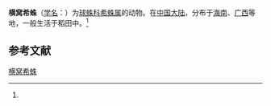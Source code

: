 {{Speciesbox
| name = 横窝希蛛
| status = 
| status_system = 
| image = 
| genus = Achaearanea
| species = transipora
| authority = (Zhu et Zhang, 1992)<ref name='id12949'>{{cite web| url =http://www.bioinfo.cn/db05/BjdwSpecies.php?action=view&id=12949| title =横窝希蛛| work =《中国动物物种编目数据库》| publisher =中国科学院微生物研究所| author =中国科学院动物研究所| accessdate =2009-04-28| deadurl =yes| archiveurl =https://web.archive.org/web/20160305052306/http://www.bioinfo.cn/db05/BjdwSpecies.php?action=view&id=12949| archivedate =2016-03-05}}</ref>
}}

'''横窝希蛛'''（[[学名|学名]]：{{lang|la|''Achaearanea transipora''}}）为[[球蛛科|球蛛科]][[希蛛属|希蛛属]]的动物。在[[中国大陆|中国大陆]]，分布于[[海南|海南]]、[[广西|广西]]等地，一般生活于稻田中。<ref name='id12949'/>

== 参考文献 ==
{{reflist}}

{{Wikispecies|Achaearanea transipora}}

[[Category:希蛛属|横窝希蛛]]


{{蜘蛛小作品}}